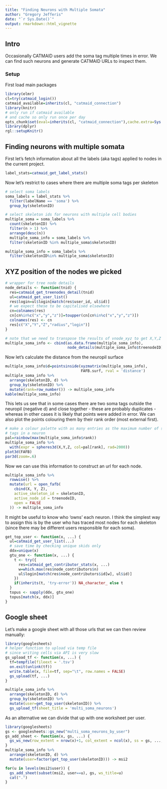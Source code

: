 ```yaml
---
title: "Finding Neurons with Multiple Somata"
author: "Gregory Jefferis"
date: "`r Sys.Date()`"
output: rmarkdown::html_vignette
---
```

## Intro
Occasionally CATMAID users add the soma tag multiple times in error. We can
find such neurons and generate CATMAID URLs to inspect them.

### Setup
First load main packages
```r
library(elmr)
cl=try(catmaid_login())
catmaid_available=inherits(cl, "catmaid_connection")
library(knitr)
# only run if catmaid available
# and cache so only run once per day
opts_chunk$set(eval=inherits(cl, "catmaid_connection"),cache.extra=Sys.Date())
library(dplyr)
rgl::setupKnitr()
```

## Finding neurons with multiple somata
First let's fetch information about all the labels (aka tags) applied to nodes
in the current project.
```r
label_stats=catmaid_get_label_stats()
```

Now let's restrict to cases where there are multiple soma tags per skeleton
```r
# select soma labels
soma_labels = label_stats %>%
  filter(labelName == 'soma') %>%
  group_by(skeletonID)

# select skeleton ids for neurons with multiple cell bodies
multiple_soma = soma_labels %>%
  count(skeletonID) %>%
  filter(n > 1) %>%
  arrange(desc(n))
  multiple_soma_info = soma_labels %>%
  filter(skeletonID %in% multiple_soma$skeletonID)

multiple_soma_info = soma_labels %>% 
  filter(skeletonID%in% multiple_soma$skeletonID)
```

## XYZ position of the nodes we picked

```r
# wrapper for tree node details
node_details <- function(tnid) {
  res=catmaid_get_treenodes_detail(tnid)
  ul=catmaid_get_user_list()
  res$login=ul$login[match(res$user_id, ul$id)]
  # we expect these to be capitalised elsewhere
  cn=colnames(res)
  cn[cn%in%c("x","y","z")]=toupper(cn[cn%in%c("x","y","z")])
  colnames(res) <- cn
  res[c("X","Y","Z","radius","login")]
}

# note that we need to transpose the results of vnode_xyz to get X,Y,Z columns
multiple_soma_info <- cbind(as.data.frame(multiple_soma_info),
                            node_details(multiple_soma_info$treenodeID))
```

Now let's calculate the distance from the neuropil surface

```r
multiple_soma_info$d=pointsinside(xyzmatrix(multiple_soma_info),
                                  FAFB.surf, rval = 'distance')
multiple_soma_info %>% 
  arrange(skeletonID, d) %>% 
  group_by(skeletonID) %>% 
  mutate(rank=row_number()) -> multiple_soma_info
kable(multiple_soma_info)
```

This lets us see that in some cases there are two soma tags outside the neuropil
(negative d) and close together - these are probably duplicates - whereas in 
other cases it is likely that points were added in error.
We can also plot the points colouring them by their rank order (most external 
first). 

```r
# make a colour palette with as many entries as the maximum number of soma 
# tags in a neuron
pal=rainbow(max(multiple_soma_info$rank))
multiple_soma_info %>% 
  with(expr = spheres3d(X,Y,Z, col=pal[rank], rad=2000))
plot3d(FAFB)
par3d(zoom=.6)
```

Now we can use this information to construct an url for each node.

```r
multiple_soma_info %>%
  rowwise() %>%
  mutate(url = open_fafb(
    cbind(X, Y, Z),
    active_skeleton_id = skeletonID,
    active_node_id = treenodeID,
    open = FALSE
  )) -> multiple_soma_info

```

It might be useful to know who 'owns' each neuron. I think the
simplest way to assign this is by the user who has traced most nodes for each
skeleton (since there may be different users responsible for each soma).

```r
get_top_user <- function(x, ...) {
  ul=catmaid_get_user_list(...)
  # save time by checking unique skids only
  ddx=unique(x)
  gtu_one <- function(x, ...) {
    t <- try({
      res=catmaid_get_contributor_stats(x, ...)
      w=which.max(res$node_contributors$n)
      ul$login[match(res$node_contributors$id[w], ul$id)]
    })
    if(inherits(t, 'try-error')) NA_character_ else t
  }
  topus <- sapply(ddx, gtu_one)
  topus[match(x, ddx)]
}
```

## Google sheet
Let's make a google sheet with all those urls that we can then review manually:

```r
library(googlesheets)
# helper function to upload via temp file
# since writing cells via API is very slow
gs_upload_tf <- function(x, ...) {
  tf=tempfile(fileext = '.tsv')
  on.exit(unlink(tf))
  write.table(x, file=tf, sep="\t", row.names = FALSE)
  gs_upload(tf, ...)
}

multiple_soma_info %>% 
  arrange(skeletonID, d) %>% 
  group_by(skeletonID) %>%
  mutate(user=get_top_user(skeletonID)) %>%
  gs_upload_tf(sheet_title = 'multi_soma_neurons')
```

As an alternative we can divide that up with one worksheet per user. 

```r
library(googlesheets)
gs <- googlesheets::gs_new("multi_soma_neurons_by_user")
gs_add_sheet <- function(x, gs, ...) {
  gs_ws_new(row_extent = nrow(x)+1, col_extent = ncol(x), ss = gs, ..., input=x, col_names=T)
}
multiple_soma_info %>% 
  arrange(skeletonID, d) %>% 
  mutate(user=factor(get_top_user(skeletonID))) -> msi2

for(u in levels(msi2$user)) {
  gs_add_sheet(subset(msi2, user==u), gs, ws_title=u)
  cat(".")
}
```
